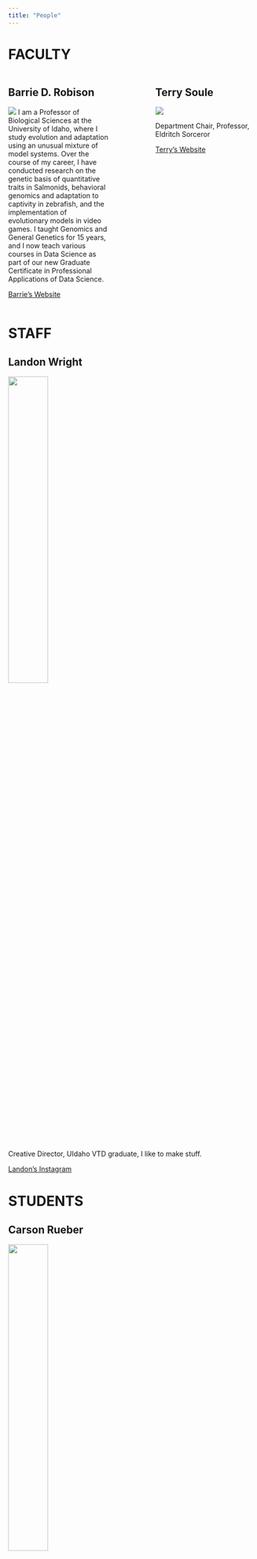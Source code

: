 ```yaml
---
title: "People"
---
```


# FACULTY

:::: {.columns}
::: {.column width="40%"}
## Barrie D. Robison

![](Barrie.jpeg)
I am a Professor of Biological Sciences at the University of Idaho, where I study evolution and adaptation using an unusual mixture of model systems. Over the course of my career, I have conducted research on the genetic basis of quantitative traits in Salmonids, behavioral genomics and adaptation to captivity in zebrafish, and the implementation of evolutionary models in video games. I taught Genomics and General Genetics for 15 years, and I now teach various courses in Data Science as part of our new Graduate Certificate in Professional Applications of Data Science.

[Barrie's Website](https://professorpolymorphic.github.io/RobisonWebSite/)
:::

:::{.column width="10%"}

:::

::: {.column width="40%"}
## Terry Soule

![](terry.jpg)

Department Chair, Professor, Eldritch Sorceror




[Terry's Website](https://webpages.uidaho.edu/tsoule/index.html)
:::
:::

# STAFF

## Landon Wright

![](Landon.png){width=40%}

Creative Director,
UIdaho VTD graduate,
I like to make stuff.

[Landon's Instagram](https://www.instagram.com/lanwri/)

# STUDENTS

## Carson Rueber

![](Carson.JPG){width="40%"}

I'm a third year student at the University of Idaho majoring in Computer Science with a Minor in French.

[My Blog](https://blog.carsonrueber.com)
[My GitHub](https://github.com/CJ5518)

## Jonna Waage

![](Jonna.jpg){width="30%"}

I am a third year undergraduate computer science major and mathematics minor at the University of Idaho. I am a software developer here at Polymorphic Games. My current project is the TwinStick game!

## Ava Rummler

![](Ava.jpg){width="40%"}

I'm an MFA Candidate and Instructor of record at the University of Idaho where I practice and teach design. My practice focuses on human interaction through different principles of User Experience design and research. My professional experience ranges from App Design to Art Direction and I'm now the I'm the UX Designer for [TwinStick](../Games/TwinStick/index.qmd)!  

[Ava's Portfolio](https://avarummler.com/)

[Ava's Linkedin](https://www.linkedin.com/in/avarummler/)

## Justin Riggs

## Kristin Martinet


# ALUMNI